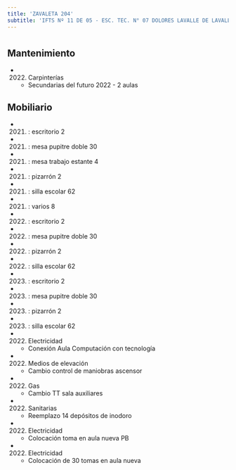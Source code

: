 ```yaml
---
title: 'ZAVALETA 204'
subtitle: 'IFTS Nº 11 DE 05 - ESC. TEC. N° 07 DOLORES LAVALLE DE LAVALLE - CAIYJ CLUB PARQUE PATRICIOS - CFP N° 36'
---
```


#


## Mantenimiento

*  (2022) Carpinterías 
    + Secundarias del futuro 2022 - 2 aulas


## Mobiliario

*  (2021) : escritorio 2 

*  (2021) : mesa pupitre doble 30 

*  (2021) : mesa trabajo estante 4 

*  (2021) : pizarrón 2 

*  (2021) : silla escolar 62 

*  (2021) : varios 8 

*  (2022) : escritorio 2 

*  (2022) : mesa pupitre doble 30 

*  (2022) : pizarrón 2 

*  (2022) : silla escolar 62 

*  (2023) : escritorio 2 

*  (2023) : mesa pupitre doble 30 

*  (2023) : pizarrón 2 

*  (2023) : silla escolar 62 




*  (2022) Electricidad 
    + Conexión Aula Computación con tecnología

*  (2022) Medios de elevación 
    + Cambio control de maniobras ascensor

*  (2022) Gas 
    + Cambio TT sala auxiliares

*  (2022) Sanitarias 
    + Reemplazo 14 depósitos de inodoro

*  (2022) Electricidad 
    + Colocación  toma en aula nueva PB

*  (2022) Electricidad 
    + Colocación de 30 tomas en aula nueva



